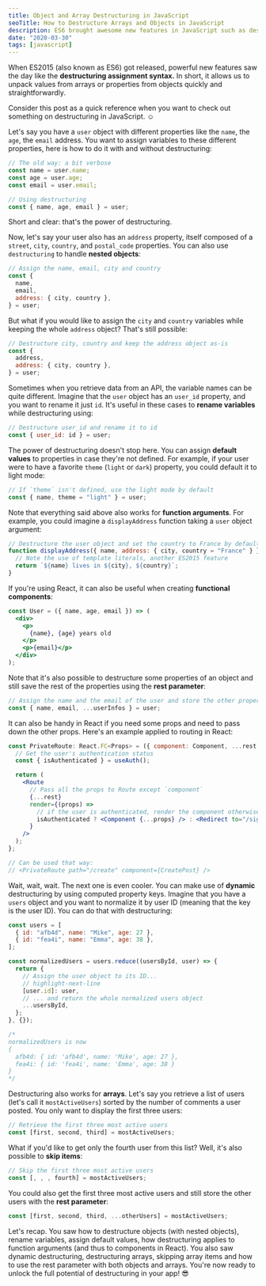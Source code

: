 ```yaml
---
title: Object and Array Destructuring in JavaScript
seoTitle: How to Destructure Arrays and Objects in JavaScript
description: ES6 brought awesome new features in JavaScript such as destructuring. Read this post and learn tips and tricks to have a cleaner code.
date: "2020-03-30"
tags: [javascript]
---
```


When ES2015 (also known as ES6) got released, powerful new features saw the day like the **destructuring assignment syntax.** In short, it allows us to unpack values from arrays or properties from objects quickly and straightforwardly.

Consider this post as a quick reference when you want to check out something on destructuring in JavaScript. ☺️

Let's say you have a `user` object with different properties like the `name`, the `age`, the `email` address. You want to assign variables to these different properties, here is how to do it with and without destructuring:

```javascript
// The old way: a bit verbose
const name = user.name;
const age = user.age;
const email = user.email;

// Using destructuring
const { name, age, email } = user;
```

Short and clear: that's the power of destructuring.

Now, let's say your user also has an `address` property, itself composed of a `street`, `city`, `country`, and `postal_code` properties. You can also use `destructuring` to handle **nested objects**:

```javascript
// Assign the name, email, city and country
const {
  name,
  email,
  address: { city, country },
} = user;
```

But what if you would like to assign the `city` and `country` variables while keeping the whole `address` object? That's still possible:

```javascript
// Destructure city, country and keep the address object as-is
const {
  address,
  address: { city, country },
} = user;
```

Sometimes when you retrieve data from an API, the variable names can be quite different. Imagine that the `user` object has an `user_id` property, and you want to rename it just `id`. It's useful in these cases to **rename variables** while destructuring using:

```javascript
// Destructure user_id and rename it to id
const { user_id: id } = user;
```

The power of destructuring doesn't stop here. You can assign **default values** to properties in case they're not defined. For example, if your user were to have a favorite `theme` (`light` or `dark`) property, you could default it to light mode:

```javascript
// If `theme` isn't defined, use the light mode by default
const { name, theme = "light" } = user;
```

Note that everything said above also works for **function arguments**. For example, you could imagine a `displayAddress` function taking a `user` object argument:

```javascript
// Destructure the user object and set the country to France by default
function displayAddress({ name, address: { city, country = "France" } }) {
  // Note the use of template literals, another ES2015 feature
  return `${name} lives in ${city}, ${country}`;
}
```

If you're using React, it can also be useful when creating **functional components**:

```jsx
const User = ({ name, age, email }) => (
  <div>
    <p>
      {name}, {age} years old
    </p>
    <p>{email}</p>
  </div>
);
```

Note that it's also possible to destructure some properties of an object and still save the rest of the properties using the **rest parameter**:

```javascript
// Assign the name and the email of the user and store the other properties in userInfos
const { name, email, ...userInfos } = user;
```

It can also be handy in React if you need some props and need to pass down the other props.
Here's an example applied to routing in React:

```jsx
const PrivateRoute: React.FC<Props> = ({ component: Component, ...rest }) => {
  // Get the user's authentication status
  const { isAuthenticated } = useAuth();

  return (
    <Route
      // Pass all the props to Route except `component`
      {...rest}
      render={(props) =>
        // if the user is authenticated, render the component otherwise redirect him to the signin screen
        isAuthenticated ? <Component {...props} /> : <Redirect to="/signin" />
      }
    />
  );
};

// Can be used that way:
// <PrivateRoute path="/create" component={CreatePost} />
```

Wait, wait, wait. The next one is even cooler. You can make use of **dynamic** destructuring by using computed property keys. Imagine that you have a `users` object and you want to normalize it by user ID (meaning that the key is the user ID). You can do that with destructuring:

```javascript
const users = [
  { id: "afb4d", name: "Mike", age: 27 },
  { id: "fea4i", name: "Emma", age: 38 },
];

const normalizedUsers = users.reduce((usersById, user) => {
  return {
    // Assign the user object to its ID...
    // highlight-next-line
    [user.id]: user,
    // ... and return the whole normalized users object
    ...usersById,
  };
}, {});

/* 
normalizedUsers is now
{
  afb4d: { id: 'afb4d', name: 'Mike', age: 27 },
  fea4i: { id: 'fea4i', name: 'Emma', age: 38 }
}
*/
```

Destructuring also works for **arrays**. Let's say you retrieve a list of users (let's call it `mostActiveUsers`) sorted by the number of comments a user posted. You only want to display the first three users:

```js
// Retrieve the first three most active users
const [first, second, third] = mostActiveUsers;
```

What if you'd like to get only the fourth user from this list? Well, it's also possible to **skip items**:

```js
// Skip the first three most active users
const [, , , fourth] = mostActiveUsers;
```

You could also get the first three most active users and still store the other users with the **rest parameter**:

```js
const [first, second, third, ...otherUsers] = mostActiveUsers;
```

Let's recap. You saw how to destructure objects (with nested objects), rename variables, assign default values, how destructuring applies to function arguments (and thus to components in React). You also saw dynamic destructuring, destructuring arrays, skipping array items and how to use the rest parameter with both objects and arrays.
You're now ready to unlock the full potential of destructuring in your app! 😎
